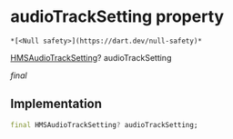 # audioTrackSetting property

    *[<Null safety>](https://dart.dev/null-safety)*

[HMSAudioTrackSetting](../../hmssdk_flutter/HMSAudioTrackSetting-class)? audioTrackSetting

_final_

## Implementation

```dart
final HMSAudioTrackSetting? audioTrackSetting;


```

